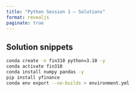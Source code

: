 ```yaml
---
title: "Python Session 1 — Solutions"
format: revealjs
paginate: true
---
```


## Solution snippets

```bash
conda create -n fin310 python=3.10 -y
conda activate fin310
conda install numpy pandas -y
pip install yfinance
conda env export --no-builds > environment.yml
```
